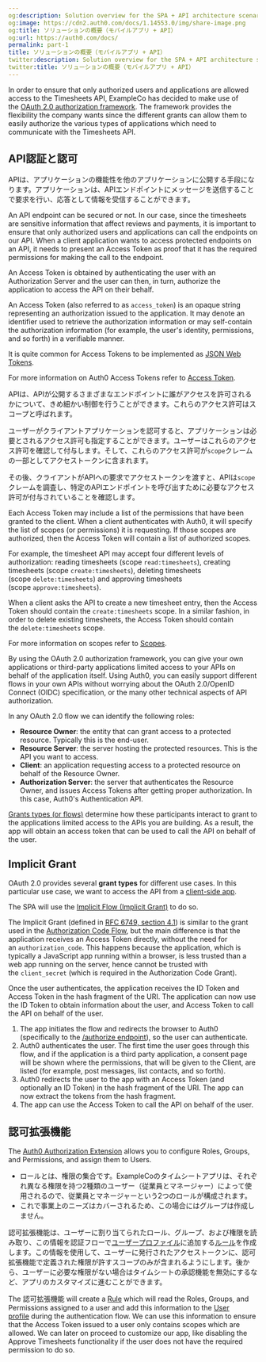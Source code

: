 ```yaml
---
og:description: Solution overview for the SPA + API architecture scenario
og:image: https://cdn2.auth0.com/docs/1.14553.0/img/share-image.png
og:title: ソリューションの概要（モバイルアプリ + API）
og:url: https://auth0.com/docs/
permalink: part-1
title: ソリューションの概要（モバイルアプリ + API）
twitter:description: Solution overview for the SPA + API architecture scenario
twitter:title: ソリューションの概要（モバイルアプリ + API）
---
```


In order to ensure that only authorized users and applications are allowed access to the Timesheets API, ExampleCo has decided to make use of the [OAuth 2.0 authorization framework](https://tools.ietf.org/html/rfc6749). The framework provides the flexibility the company wants since the different grants can allow them to easily authorize the various types of applications which need to communicate with the Timesheets API.

## API認証と認可

APIは、アプリケーションの機能性を他のアプリケーションに公開する手段になります。アプリケーションは、APIエンドポイントにメッセージを送信することで要求を行い、応答として情報を受信することができます。

An API endpoint can be secured or not. In our case, since the timesheets are sensitive information that affect reviews and payments, it is important to ensure that only authorized users and applications can call the endpoints on our API. When a client application wants to access protected endpoints on an API, it needs to present an <Tooltip tip="Access Token: Authorization credential, in the form of an opaque string or JWT, used to access an API." cta="View Glossary" href="/docs/glossary?term=Access+Token">Access Token</Tooltip> as proof that it has the required permissions for making the call to the endpoint.

An Access Token is obtained by authenticating the user with an <Tooltip tip="Authorization Server: Centralized server that contributes to defining the boundaries of a user’s access. For example, your authorization server can control the data, tasks, and features available to a user." cta="View Glossary" href="/docs/glossary?term=Authorization+Server">Authorization Server</Tooltip> and the user can then, in turn, authorize the application to access the API on their behalf.

<Card title="What is an Access Token?">

An Access Token (also referred to as `access_token`) is an opaque string representing an authorization issued to the application. It may denote an identifier used to retrieve the authorization information or may self-contain the authorization information (for example, the user's identity, permissions, and so forth) in a verifiable manner.

It is quite common for Access Tokens to be implemented as [JSON Web Tokens](/docs/secure/tokens/json-web-tokens).

For more information on Auth0 Access Tokens refer to [Access Token](/docs/secure/tokens/access-tokens).

</Card>

APIは、APIが公開するさまざまなエンドポイントに誰がアクセスを許可されるかについて、きめ細かい制御を行うことができます。これらのアクセス許可はスコープと呼ばれます。

ユーザーがクライアントアプリケーションを認可すると、アプリケーションは必要とされるアクセス許可も指定することができます。ユーザーはこれらのアクセス許可を確認して付与します。そして、これらのアクセス許可が`scope`クレームの一部としてアクセストークンに含まれます。

その後、クライアントがAPIへの要求でアクセストークンを渡すと、APIは`scope`クレームを調査し、特定のAPIエンドポイントを呼び出すために必要なアクセス許可が付与されていることを確認します。

<Card title="What are Scopes?">

Each Access Token may include a list of the permissions that have been granted to the client. When a client authenticates with Auth0, it will specify the list of scopes (or permissions) it is requesting. If those scopes are authorized, then the Access Token will contain a list of authorized scopes.

For example, the timesheet API may accept four different levels of authorization: reading timesheets (scope `read:timesheets`), creating timesheets (scope `create:timesheets`), deleting timesheets (scope `delete:timesheets`) and approving timesheets (scope `approve:timesheets`).

When a client asks the API to create a new timesheet entry, then the Access Token should contain the `create:timesheets` scope. In a similar fashion, in order to delete existing timesheets, the Access Token should contain the `delete:timesheets` scope.

For more information on scopes refer to [Scopes](/docs/get-started/apis/scopes).

</Card>

By using the <Tooltip tip="OAuth 2.0: Authorization framework that defines authorization protocols and workflows." cta="View Glossary" href="/docs/glossary?term=OAuth+2.0">OAuth 2.0</Tooltip> authorization framework, you can give your own applications or third-party applications limited access to your APIs on behalf of the application itself. Using Auth0, you can easily support different flows in your own APIs without worrying about the OAuth 2.0/<Tooltip tip="OpenID: Open standard for authentication that allows applications to verify users' identities without collecting and storing login information." cta="View Glossary" href="/docs/glossary?term=OpenID">OpenID</Tooltip> Connect (OIDC) specification, or the many other technical aspects of API authorization.

<Card title="OAuth roles">

In any OAuth 2.0 flow we can identify the following roles:

* **Resource Owner**: the entity that can grant access to a protected resource. Typically this is the end-user.
* **Resource Server**: the server hosting the protected resources. This is the API you want to access.
* **Client**: an application requesting access to a protected resource on behalf of the Resource Owner.
* **Authorization Server**: the server that authenticates the Resource Owner, and issues Access Tokens after getting proper authorization. In this case, Auth0's Authentication API.

[Grants types (or flows)](/docs/get-started/authentication-and-authorization-flow/which-oauth-2-0-flow-should-i-use) determine how these participants interact to grant to the applications limited access to the APIs you are building. As a result, the app will obtain an access token that can be used to call the API on behalf of the user.

</Card>

## Implicit Grant

OAuth 2.0 provides several **grant types** for different use cases. In this particular use case, we want to access the API from a [client-side app](/docs/quickstart/spa).

The SPA will use the [Implicit Flow (Implicit Grant)](/docs/get-started/authentication-and-authorization-flow/implicit-flow-with-form-post) to do so.

The Implicit Grant (defined in [RFC 6749, section 4.1](https://tools.ietf.org/html/rfc6749#section-4.2)) is similar to the grant used in the [Authorization Code Flow](/docs/get-started/authentication-and-authorization-flow/authorization-code-flow), but the main difference is that the application receives an Access Token directly, without the need for an `authorization_code`. This happens because the application, which is typically a JavaScript app running within a browser, is less trusted than a web app running on the server, hence cannot be trusted with the `client_secret` (which is required in the Authorization Code Grant).

Once the user authenticates, the application receives the <Tooltip tip="ID Token: Credential meant for the client itself, rather than for accessing a resource." cta="View Glossary" href="/docs/glossary?term=ID+Token">ID Token</Tooltip> and Access Token in the hash fragment of the URI. The application can now use the ID Token to obtain information about the user, and Access Token to call the API on behalf of the user.

1. The app initiates the flow and redirects the browser to Auth0 (specifically to the [/authorize endpoint](https://auth0.com/docs/api/authentication#implicit-grant)), so the user can authenticate.
2. Auth0 authenticates the user. The first time the user goes through this flow, and if the application is a third party application, a consent page will be shown where the permissions, that will be given to the Client, are listed (for example, post messages, list contacts, and so forth).
3. Auth0 redirects the user to the app with an Access Token (and optionally an ID Token) in the hash fragment of the URI. The app can now extract the tokens from the hash fragment.
4. The app can use the Access Token to call the API on behalf of the user.

## 認可拡張機能

The [Auth0 Authorization Extension](/docs/customize/extensions/authorization-extension) allows you to configure Roles, Groups, and Permissions, and assign them to Users.

* ロールとは、権限の集合です。ExampleCoのタイムシートアプリは、それぞれ異なる権限を持つ2種類のユーザー（従業員とマネージャー）によって使用されるので、従業員とマネージャーという2つのロールが構成されます。
* これで事業上のニーズはカバーされるため、この場合にはグループは作成しません。

認可拡張機能は、ユーザーに割り当てられたロール、グループ、および権限を読み取り、この情報を認証フローで[ユーザープロファイル]()に追加する[ルール]()を作成します。この情報を使用して、ユーザーに発行されたアクセストークンに、認可拡張機能で定義された権限が許すスコープのみが含まれるようにします。後から、ユーザーに必要な権限がない場合はタイムシートの承認機能を無効にするなど、アプリのカスタマイズに進むことができます。

The 認可拡張機能 will create a [Rule](/docs/customize/rules) which will read the Roles, Groups, and Permissions assigned to a user and add this information to the [User profile](/docs/customize/rules#rule-syntax) during the authentication flow. We can use this information to ensure that the Access Token issued to a user only contains scopes which are allowed. We can later on proceed to customize our app, like disabling the Approve Timesheets functionality if the user does not have the required permission to do so.